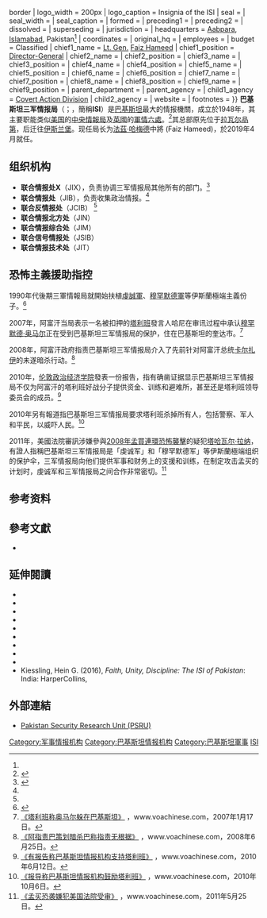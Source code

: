 {{Infobox government agency
| agency_name = Inter-Services Intelligence (ISI)
| type = [[Intelligence_agency|Intelligence agency]]
| motto = 
| nativename_a = 
| logo = Pakistan ISI Logo.png{{!}}border
| logo_width = 200px
| logo_caption = Insignia of the ISI
| seal = 
| seal_width = 
| seal_caption = 
| formed = {{Start date and years ago|1948|1|1}}
| preceding1 = 
| preceding2 = 
| dissolved = 
| superseding = 
| jurisdiction = 
| headquarters = [[Aabpara|Aabpara]], [[Islamabad|Islamabad]], Pakistan<ref name="Walshreally" />
| coordinates = {{Coord|33|42|14.3|N|73|04|47.0|E}}
| original_hq = 
| employees = 
| budget = Classified
| chief1_name = [[Lieutenant_general|Lt. Gen.]] [[Faiz_Hameed|Faiz Hameed]]
| chief1_position = [[Director-General_of_Inter-Services_Intelligence|Director-General]]
| chief2_name = 
| chief2_position = 
| chief3_name = 
| chief3_position = 
| chief4_name = 
| chief4_position = 
| chief5_name = 
| chief5_position = 
| chief6_name = 
| chief6_position = 
| chief7_name = 
| chief7_position = 
| chief8_name = 
| chief8_position = 
| chief9_name = 
| chief9_position = 
| parent_department = 
| parent_agency = 
| child1_agency = [[Covert_Action_Division|Covert Action Division]]
| child2_agency = 
| website = 
| footnotes = 
}}
'''巴基斯坦三军情报局'''（{{lang-ur|'''انٹر سروسز انٹلیجنس'''}}；{{lang-en|'''Directorate for Inter-Services Intelligence'''}}，簡稱'''ISI'''）是[[巴基斯坦|巴基斯坦]]最大的情报機關，成立於1948年，其主要职能类似[[美国|美国]]的[[中央情報局|中央情報局]]及[[英國|英國]]的[[軍情六處|軍情六處]]。<ref>{{Cite web |url=http://news.sohu.com/20080325/n255906364.shtml |title=巴基斯坦三军情报局揭秘 |access-date=2010-02-21 |archive-date=2020-11-09 |archive-url=https://web.archive.org/web/20201109223737/http://news.sohu.com/20080325/n255906364.shtml |dead-url=no }}</ref>其总部原先位于[[拉瓦尔品第|拉瓦尔品第]]，后迁往[[伊斯兰堡|伊斯兰堡]]。现任局长为[[法茲‧哈梅德|法茲‧哈梅德]]中將 (Faiz Hameed)，於2019年4月就任。

== 组织机构 ==
* '''联合情报处X'''（JIX），负责协调三军情报局其他所有的部门。<ref name = "FAS">{{cite web | url = http://www.fas.org/irp/world/pakistan/isi/ | title = Directorate for Inter-Services Intelligence | publisher = Federation of American Scientists | author = John E. Pike | date = 2002-07-25 | accessdate = 2008-12-13 | archive-date = 2018-12-25 | archive-url = https://web.archive.org/web/20181225124202/https://fas.org/ | dead-url = no }}</ref>
* '''联合情报处'''（JIB），负责收集政治情报。<ref name = "FAS"/> 
* '''联合反情报处'''（JCIB） <ref name = "FAS"/>
* '''联合情报北方处'''（JIN）
* '''联合情报综合处'''（JIM）
* '''联合信号情报处'''（JSIB）
* '''联合情报技术处'''（JIT）

== 恐怖主義援助指控 ==
1990年代後期三軍情報局就開始扶植[[虔誠軍|虔誠軍]]、[[穆罕默德軍|穆罕默德軍]]等伊斯蘭極端主義份子。<ref>{{Cite web |url = https://global.udn.com/global_vision/story/8663/2235225 |title = 恐怖的曖昧：巴基斯坦，擁恐還是反恐？ |author = 徐子軒 |date = 2017年1月17日 |publisher = 轉角國際 |language = 中文 |accessdate = 2017年6月22日 |archive-date = 2021年2月18日 |archive-url = https://web.archive.org/web/20210218110618/https://global.udn.com/global_vision/story/8663/2235225 |dead-url = no }}</ref>

2007年，阿富汗当局表示一名被扣押的[[塔利班|塔利班]]發言人哈尼在审讯过程中承认[[穆罕默德·奥马尔|穆罕默德·奥马尔]]正在受到巴基斯坦三军情报局的保护，住在巴基斯坦的奎达市。<ref>[http://www.voachinese.com/content/a-21-n2007-01-18-voa31-63061817/1045811.html 《塔利班称奥马尔躲在巴基斯坦》] {{Wayback|url=http://www.voachinese.com/content/a-21-n2007-01-18-voa31-63061817/1045811.html |date=20160304221343 }}，www.voachinese.com，2007年1月17日。</ref>

2008年，阿富汗政府指责巴基斯坦三军情报局介入了先前针对阿富汗总统[[卡尔扎伊|卡尔扎伊]]的未遂暗杀行动。<ref>[http://www.voachinese.com/content/a-21-w2008-06-26-voa71-63174632/962644.html 《阿指责巴策划暗杀巴称指责无根据》] {{Wayback|url=http://www.voachinese.com/content/a-21-w2008-06-26-voa71-63174632/962644.html |date=20160305003857 }}，www.voachinese.com，2008年6月25日。</ref>

2010年，[[伦敦政治经济学院|伦敦政治经济学院]]發表一份报告，指有确凿证据显示巴基斯坦三军情报局不仅为阿富汗的塔利班好战分子提供资金、训练和避难所，甚至还是塔利班领导委员会的成员。<ref>[http://www.voachinese.com/content/article-20100613-afghanistan-pakistan-96264059/820756.html 《有报告称巴基斯坦情报机构支持塔利班》] {{Wayback|url=http://www.voachinese.com/content/article-20100613-afghanistan-pakistan-96264059/820756.html |date=20160305000523 }}，www.voachinese.com，2010年6月12日。</ref>

2010年另有報道指巴基斯坦三军情报局要求塔利班杀掉所有人，包括警察、军人和平民，以威吓人民。<ref>[http://www.voachinese.com/content/article-20101007-us-pakistan-104473424/770396.html 《报导称巴基斯坦情报机构鼓励塔利班》] {{Wayback|url=http://www.voachinese.com/content/article-20101007-us-pakistan-104473424/770396.html |date=20160305030223 }}，www.voachinese.com，2010年10月6日。</ref>

2011年，美國法院審訊涉嫌參與[[2008年孟買連環恐怖襲擊|2008年孟買連環恐怖襲擊]]的疑犯[[塔哈瓦尔·拉纳|塔哈瓦尔·拉纳]]，有證人指稱巴基斯坦三军情报局是「虔诚军」和「穆罕默德军」等伊斯蘭極端组织的保护伞，三军情报局向他们提供军事和财务上的支援和训练，在制定攻击孟买的计划时，虔诚军和三军情报局之间合作非常密切。<ref>[http://www.voachinese.com/content/article-20110526-mumbai-us-122685789/840711.html 《孟买恐袭嫌犯美国法院受审》] {{Wayback|url=http://www.voachinese.com/content/article-20110526-mumbai-us-122685789/840711.html |date=20160305020904 }}，www.voachinese.com，2011年5月25日。</ref>

== 参考资料 ==
{{Reflist|2}}

==參考文獻==
{{refbegin}}
* {{citation |last=Gregory |first=Shaun |title=The ISI and the War on Terrorism |journal=Studies in Conflict & Terrorism |volume=30 |issue=12 |year=2007 |pages=1013–1031 |issn=1057-610X |doi=10.1080/10576100701670862 |subscription=yes |ref={{sfnref|Gregory, The ISI and the War on Terrorism|2007}}}}
{{refend}}

==延伸閱讀==
{{refbegin|2}}
* {{citation |isbn=0-8059-9594-3 |first=Muhammad |last=Ayub |title=An Army, Its Role and Rule: A History of the Pakistan Army from Independence to Kargil from 1947–1999 |year=2005 |location=Pittsburgh |publisher=RoseDog Books}}
* {{citation |isbn=0-9733687-6-4 |first=Abid Ullah |last=Jan |title=From [[Bank_of_Credit_and_Commerce_International|BCCI]] to ISI: The Saga of Entrapment Continues |location=Ottawa |publisher=Pragmatic Publishing |year=2006}}
* {{citation |isbn=0-85052-860-7 |first=Mohammad |last=Yousaf |first2=Mark |last2=Adkin |title=Afghanistan the Bear Trap: The Defeat of a Superpower |location=Barnsley |publisher=Leo Cooper |year=2001}}
* {{citation |isbn=1-59420-007-6 |first=Steve |last=Coll |title=[[Ghost_Wars|Ghost Wars]]: The Secret History of the CIA, Afghanistan, and Bin Laden, from the Soviet Invasion to 10 September 2001 |year=2004 |location=New York |publisher=Penguin Press}}
* {{citation |isbn=1-57488-550-2 |title=Brassey's International Intelligence Yearbook |first=Robert D'A |last=Henderson |year=2003 |location=Dulles, VA |publisher=Brassey's}}
* {{citation |isbn=0-415-30797-X |first=Jerrold E. |last=Schneider |first2=P. R. |last2=Chari |first3=Pervaiz Iqbal |last3=Cheema |first4=Stephen Phillip |last4=Cohen |title=Perception, Politics and Security in South Asia: The Compound Crisis in 1990 |location=London |publisher=Routledge |year=2003}}
* {{citation |isbn=0-8021-4124-2 |first=George |last=Crile |title=Charlie Wilson's War: The Extraordinary Story of the Largest Covert Operation in History |year=2003 |location=New York |publisher=Grove Press}}
* {{citation |isbn=1-84277-113-2 |first=Paul |last=Todd |first2=Jonathan |last2=Bloch |title=Global Intelligence: The World's Secret Services Today |location=Dhaka |publisher=University Press |year=2003}}
* {{citation |isbn=0-385-50672-4 |first=James |last=Bamford |title=A Pretext for War: 9/11, Iraq, and the Abuse of America's Intelligence Agencies |location=New York |publisher=Doubleday |year=2004}}
* Kiessling, Hein G. (2016), ''Faith, Unity, Discipline: The ISI of Pakistan'': India: HarperCollins, {{ISBN|978-93-5177-796-0}}
{{refend}}

==外部連結==
* [https://www.dur.ac.uk/psru/ Pakistan Security Research Unit (PSRU)] {{Wayback|url=https://www.dur.ac.uk/psru/ |date=20210308013927 }}

{{VOA}}

[[Category:军事情报机构|Category:军事情报机构]]
[[Category:巴基斯坦情报机构|Category:巴基斯坦情报机构]]
[[Category:巴基斯坦軍事|Category:巴基斯坦軍事]]
[[Category:1948年建立政府機構|ISI]]